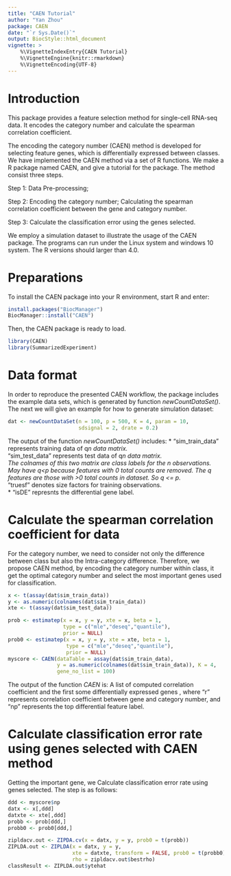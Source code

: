 ---
title: "CAEN Tutorial"
author: "Yan Zhou"
package: CAEN
date: "`r Sys.Date()`"
output: BiocStyle::html_document
vignette: >
    %\VignetteIndexEntry{CAEN Tutorial}
    %\VignetteEngine{knitr::rmarkdown}
    %\VignetteEncoding{UTF-8}
---


# Introduction
This package provides a feature selection method for single-cell RNA-seq 
data. It encodes the category number and calculate the spearman 
correlation coefficient. 

The encoding the category number (CAEN) method is developed for selecting 
feature genes, which is differentially expressed between classes. 
We have implemented the CAEN method via a set of R functions. 
We make a R package named CAEN, and give a tutorial for the package. 
The method consist three steps.

Step 1: Data Pre-processing;  

Step 2: Encoding the category number; Calculating the spearman 
correlation coefficient between the gene and category number.

Step 3: Calculate the classification error using the genes selected.

We employ a simulation dataset to illustrate the usage of the CAEN package.
The programs can run under the Linux system and windows 10 system. The
R versions should larger than 4.0.

# Preparations
To install the CAEN package into your R environment, start R and
enter:
```{r, eval=FALSE}
install.packages("BiocManager")
BiocManager::install("CAEN")
```


Then, the CAEN package is ready to load.
```{r,message=FALSE,warning=FALSE}
library(CAEN)
library(SummarizedExperiment)
```



# Data format
In order to reproduce the presented CAEN workflow, the package includes the 
example data sets, which is generated by function *newCountDataSet()*. The 
next we will give an example for how to generate simulation dataset:

```{r}
dat <- newCountDataSet(n = 100, p = 500, K = 4, param = 10,
                       sdsignal = 2, drate = 0.2)
```

The output of the function *newCountDataSet()* includes:
* "sim_train_data" represents training data of q*n data matrix.   
* "sim_test_data" represents test data of q*n data matrix.   
The colnames of this two matrix are class labels for the n observations. May 
have q<p because features with 0 total counts are removed. The q features are 
those with >0 total counts in dataset. So q <= p.   
* "truesf" denotes size factors for training observations.   
* "isDE" represnts the differential gene label.   




# Calculate the spearman correlation coefficient for data
For the category number, we need to consider not only the difference 
between class but also the Intra-category difference. Therefore, we 
propose CAEN method, by encoding the category number within class, 
it get the optimal category number and select the most important genes 
used for classification.

```{r, message=FALSE, warning=FALSE}
x <- t(assay(dat$sim_train_data))                  
y <- as.numeric(colnames(dat$sim_train_data))      
xte <- t(assay(dat$sim_test_data))                 

prob <- estimatep(x = x, y = y, xte = x, beta = 1, 
                  type = c("mle","deseq","quantile"),
                  prior = NULL)      
prob0 <- estimatep(x = x, y = y, xte = xte, beta = 1, 
                   type = c("mle","deseq","quantile"),
                   prior = NULL)   
myscore <- CAEN(dataTable = assay(dat$sim_train_data), 
                y = as.numeric(colnames(dat$sim_train_data)), K = 4,
                gene_no_list = 100)
```

The output of the function *CAEN* is:
A list of computed correlation coefficient and the first some differentially 
expressed genes , where "r" represents correlation coefficient between gene 
and category number, and "np" represents the top differential feature label.



# Calculate classification error rate using genes selected with CAEN method
Getting the important gene, we Calculate classification error rate 
using genes selected. The step is as follows:
```{r,message=FALSE,warning=FALSE}
ddd <- myscore$np
datx <- x[,ddd]
datxte <- xte[,ddd]
probb <- prob[ddd,]
probb0 <- prob0[ddd,]

zipldacv.out <- ZIPDA.cv(x = datx, y = y, prob0 = t(probb))
ZIPLDA.out <- ZIPLDA(x = datx, y = y,
                     xte = datxte, transform = FALSE, prob0 = t(probb0),
                     rho = zipldacv.out$bestrho)
classResult <- ZIPLDA.out$ytehat
```
















